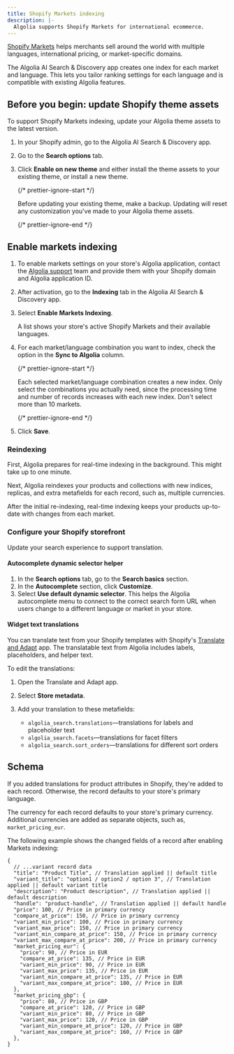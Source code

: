 ```yaml
---
title: Shopify Markets indexing
description: |-
  Algolia supports Shopify Markets for international ecommerce.
---
```


[Shopify Markets](https://shopify.dev/docs/apps/markets) helps merchants sell around the world with multiple languages,
international pricing, or market-specific domains.

The Algolia AI Search & Discovery app creates one index for each market and language.
This lets you tailor ranking settings for each language and is compatible with existing Algolia features.

## Before you begin: update Shopify theme assets

To support Shopify Markets indexing, update your Algolia theme assets to the latest version.

1. In your Shopify admin, go to the Algolia AI Search & Discovery app.
1. Go to the **Search options** tab.
1. Click **Enable on new theme** and either install the theme assets to your existing theme,
   or install a new theme.

   {/* prettier-ignore-start */}

   <Warning>
     Before updating your existing theme, make a backup. Updating will reset any
     customization you've made to your Algolia theme assets.
   </Warning>

   {/* prettier-ignore-end */}

## Enable markets indexing

1. To enable markets settings on your store's Algolia application, contact the [Algolia support](https://support.algolia.com/hc/en-us/requests/new)
   team and provide them with your Shopify domain and Algolia application ID.

1. After activation, go to the **Indexing** tab in the Algolia AI Search & Discovery app.

1. Select **Enable Markets Indexing**.

   A list shows your store's active Shopify Markets and their available languages.

1. For each market/language combination you want to index, check the option in the **Sync to Algolia** column.

   {/* prettier-ignore-start */}

   <Note>
     Each selected market/language combination creates a new index. Only select
     the combinations you actually need, since the processing time and number of
     records increases with each new index. Don't select more than 10 markets.
   </Note>

   {/* prettier-ignore-end */}

1. Click **Save**.

### Reindexing

First, Algolia prepares for real-time indexing in the background.
This might take up to one minute.

Next, Algolia reindexes your products and collections with new indices, replicas,
and extra metafields for each record, such as, multiple currencies.

After the initial re-indexing,
real-time indexing keeps your products up-to-date with changes from each market.

### Configure your Shopify storefront

Update your search experience to support translation.

#### Autocomplete dynamic selector helper

1. In the **Search options** tab, go to the **Search basics** section.
1. In the **Autocomplete** section, click **Customize**.
1. Select **Use default dynamic selector**.
   This helps the Algolia autocomplete menu to connect to the correct search form URL when users change to a different language or market in your store.

#### Widget text translations

You can translate text from your Shopify templates with Shopify's [Translate and Adapt](https://apps.shopify.com/translate-and-adapt) app.
The translatable text from Algolia includes labels, placeholders, and helper text.

To edit the translations:

1. Open the Translate and Adapt app.

1. Select **Store metadata**.

1. Add your translation to these metafields:

   - `algolia_search.translations`—translations for labels and placeholder text
   - `algolia_search.facets`—translations for facet filters
   - `algolia_search.sort_orders`—translations for different sort orders

## Schema

If you added translations for product attributes in Shopify, they're added to each record.
Otherwise, the record defaults to your store's primary language.

The currency for each record defaults to your store's primary currency.
Additional currencies are added as separate objects, such as, `market_pricing_eur`.

The following example shows the changed fields of a record after enabling Markets indexing:

```jsonc jsonc
{
  // ...variant record data
  "title": "Product Title", // Translation applied || default title
  "variant_title": "option1 / option2 / option 3", // Translation applied || default variant title
  "description": "Product description", // Translation applied || default description
  "handle": "product-handle", // Translation applied || default handle
  "price": 100, // Price in primary currency
  "compare_at_price": 150, // Price in primary currency
  "variant_min_price": 100, // Price in primary currency
  "variant_max_price": 150, // Price in primary currency
  "variant_min_compare_at_price": 150, // Price in primary currency
  "variant_max_compare_at_price": 200, // Price in primary currency
  "market_pricing_eur": {
    "price": 90, // Price in EUR
    "compare_at_price": 135, // Price in EUR
    "variant_min_price": 90, // Price in EUR
    "variant_max_price": 135, // Price in EUR
    "variant_min_compare_at_price": 135, // Price in EUR
    "variant_max_compare_at_price": 180, // Price in EUR
  },
  "market_pricing_gbp": {
    "price": 80, // Price in GBP
    "compare_at_price": 120, // Price in GBP
    "variant_min_price": 80, // Price in GBP
    "variant_max_price": 120, // Price in GBP
    "variant_min_compare_at_price": 120, // Price in GBP
    "variant_max_compare_at_price": 160, // Price in GBP
  },
}
```
